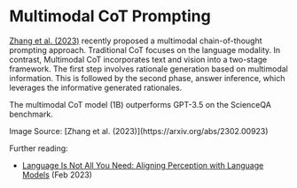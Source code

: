 # Multimodal CoT Prompting


[Zhang et al. (2023)](https://arxiv.org/abs/2302.00923) recently proposed a multimodal chain-of-thought prompting approach. Traditional CoT focuses on the language modality. In contrast, Multimodal CoT incorporates text and vision into a two-stage framework. The first step involves rationale generation based on multimodal information. This is followed by the second phase, answer inference, which leverages the informative generated rationales.

The multimodal CoT model (1B) outperforms GPT-3.5 on the ScienceQA benchmark.

<Screenshot src={MCOT} alt="MCOT" />
Image Source: [Zhang et al. (2023)](https://arxiv.org/abs/2302.00923)

Further reading:

-   [Language Is Not All You Need: Aligning Perception with Language Models](https://arxiv.org/abs/2302.14045) (Feb 2023)
